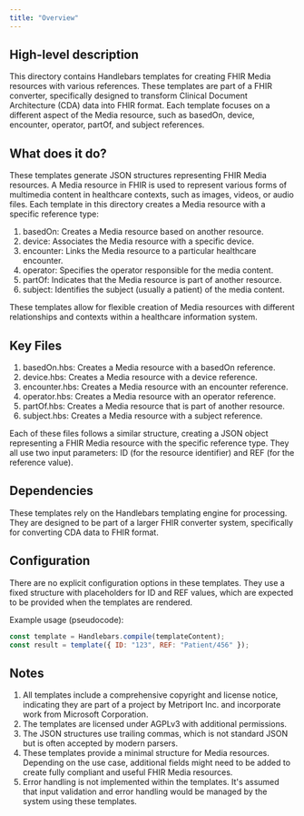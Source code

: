 ```yaml
---
title: "Overview"
---
```


## High-level description
This directory contains Handlebars templates for creating FHIR Media resources with various references. These templates are part of a FHIR converter, specifically designed to transform Clinical Document Architecture (CDA) data into FHIR format. Each template focuses on a different aspect of the Media resource, such as basedOn, device, encounter, operator, partOf, and subject references.

## What does it do?
These templates generate JSON structures representing FHIR Media resources. A Media resource in FHIR is used to represent various forms of multimedia content in healthcare contexts, such as images, videos, or audio files. Each template in this directory creates a Media resource with a specific reference type:

1. basedOn: Creates a Media resource based on another resource.
2. device: Associates the Media resource with a specific device.
3. encounter: Links the Media resource to a particular healthcare encounter.
4. operator: Specifies the operator responsible for the media content.
5. partOf: Indicates that the Media resource is part of another resource.
6. subject: Identifies the subject (usually a patient) of the media content.

These templates allow for flexible creation of Media resources with different relationships and contexts within a healthcare information system.

## Key Files
1. basedOn.hbs: Creates a Media resource with a basedOn reference.
2. device.hbs: Creates a Media resource with a device reference.
3. encounter.hbs: Creates a Media resource with an encounter reference.
4. operator.hbs: Creates a Media resource with an operator reference.
5. partOf.hbs: Creates a Media resource that is part of another resource.
6. subject.hbs: Creates a Media resource with a subject reference.

Each of these files follows a similar structure, creating a JSON object representing a FHIR Media resource with the specific reference type. They all use two input parameters: ID (for the resource identifier) and REF (for the reference value).

## Dependencies
These templates rely on the Handlebars templating engine for processing. They are designed to be part of a larger FHIR converter system, specifically for converting CDA data to FHIR format.

## Configuration
There are no explicit configuration options in these templates. They use a fixed structure with placeholders for ID and REF values, which are expected to be provided when the templates are rendered.

Example usage (pseudocode):
```javascript
const template = Handlebars.compile(templateContent);
const result = template({ ID: "123", REF: "Patient/456" });
```

## Notes
1. All templates include a comprehensive copyright and license notice, indicating they are part of a project by Metriport Inc. and incorporate work from Microsoft Corporation.
2. The templates are licensed under AGPLv3 with additional permissions.
3. The JSON structures use trailing commas, which is not standard JSON but is often accepted by modern parsers.
4. These templates provide a minimal structure for Media resources. Depending on the use case, additional fields might need to be added to create fully compliant and useful FHIR Media resources.
5. Error handling is not implemented within the templates. It's assumed that input validation and error handling would be managed by the system using these templates.